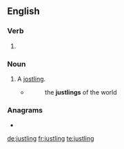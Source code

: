 ==English==

===Verb===
{{head|en|present participle}}

# {{present participle of|justle|lang=en|nocat=1}}

===Noun===
{{en-noun}}

# A [[jostling]].
#* {{w|Laurence Sterne}}
#*: the '''justlings''' of the world

===Anagrams===
* {{l|en|junglist}}

[[de:justling]]
[[fr:justling]]
[[te:justling]]
